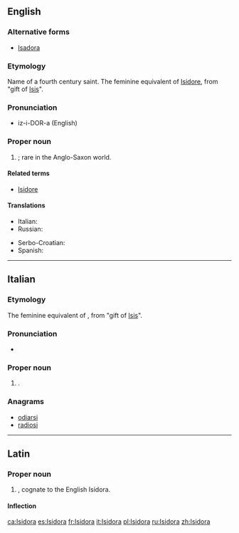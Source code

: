 ==English==

===Alternative forms===
* [[Isadora]]

===Etymology===
Name of a fourth century saint. The feminine equivalent of [[Isidore]], from {{etyl|grc|en}} "gift of [[Isis]]".

===Pronunciation===
* iz-i-DOR-a (English)

===Proper noun===
{{en-proper noun}}

# {{given name|female|from=Ancient Greek}}; rare in the Anglo-Saxon world.

====Related terms====
* [[Isidore]]

====Translations====
{{trans-top|female given name}}
* Italian: {{t+|it|Isidora}}
* Russian: {{t+|ru|Исидора}}
{{trans-mid}}
* Serbo-Croatian: {{t-|sh|Исидора|sc=Cyrl}}
* Spanish: {{t+|es|Isidora}}
{{trans-bottom}}

<!--
Pronounced:  ee-zee-DO-rah (Italian), ee-see-DHO-rah (Spanish)   [key]
-->

----

==Italian==

===Etymology===
The feminine equivalent of {{term|Isidoro|lang=it}}, from {{etyl|grc|it}} "gift of [[Isis]]".

===Pronunciation===
* {{hyphenation|I|si|do|ra}}

===Proper noun===
{{it-proper noun|g=f}}

# {{given name|female|lang=it}}.

===Anagrams===
* [[odiarsi#Italian|odiarsi]]
* [[radiosi#Italian|radiosi]]

----

==Latin==

===Proper noun===
{{la-proper noun|Isidora|Isidorae|Isidorae|f|first}}

# {{given name|female|lang=la}}, cognate to the English Isidora.

====Inflection====
{{la-decl-1st|Isidor}}

[[ca:Isidora]]
[[es:Isidora]]
[[fr:Isidora]]
[[it:Isidora]]
[[pl:Isidora]]
[[ru:Isidora]]
[[zh:Isidora]]